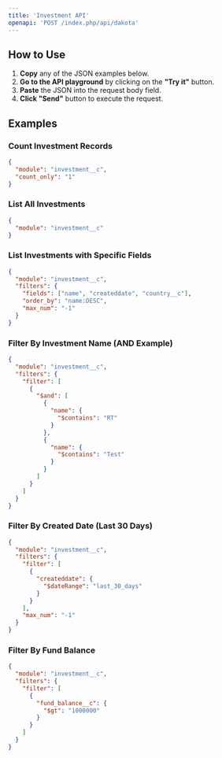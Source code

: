 ```yaml
---
title: 'Investment API'
openapi: 'POST /index.php/api/dakota'
---
```


## How to Use

1. **Copy** any of the JSON examples below.
2. **Go to the API playground** by clicking on the **"Try it"** button.
3. **Paste** the JSON into the request body field.
4. **Click "Send"** button to execute the request.

## Examples

### Count Investment Records
```json
{
  "module": "investment__c",
  "count_only": "1"
}
```

### List All Investments
```json
{
  "module": "investment__c"
}
```

### List Investments with Specific Fields
```json
{
  "module": "investment__c",
  "filters": {
    "fields": ["name", "createddate", "country__c"],
    "order_by": "name:DESC",
    "max_num": "-1"
  }
}
```

### Filter By Investment Name (AND Example)
```json
{
  "module": "investment__c",
  "filters": {
    "filter": [
      {
        "$and": [
          {
            "name": {
              "$contains": "RT"
            }
          },
          {
            "name": {
              "$contains": "Test"
            }
          }
        ]
      }
    ]
  }
}
```

### Filter By Created Date (Last 30 Days)
```json
{
  "module": "investment__c",
  "filters": {
    "filter": [
      {
        "createddate": {
          "$dateRange": "last_30_days"
        }
      }
    ],
    "max_num": "-1"
  }
}
```

### Filter By Fund Balance
```json
{
  "module": "investment__c",
  "filters": {
    "filter": [
      {
        "fund_balance__c": {
          "$gt": "1000000"
        }
      }
    ]
  }
}
``` 
